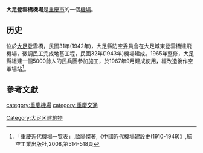'''大足登雲橋機場'''是[[重慶市|重慶市]]的一個[[機場|機場]]。

==历史==
位於[[大足|大足]]登雲橋，民國31年(1942年)，大足縣防空委員會在大足城東登雲橋建飛機場，徵調民工完成地基工程，民國32年(1943年)機場建成。1965年整修，大足縣組建一個5000餘人的民兵團參加施工，於1967年9月建成使用，經改造後作空軍場站<ref>「重慶近代機場一覽表」,歐陽傑著,《中國近代機場建設史(1910-1949)》,航空工業出版社,2008,第514-518頁</ref>。

==參考文獻==
{{Reflist}}
{{重慶機場}}
{{airport-stub}}

[[category:重慶機場|category:重慶機場]]
[[category:重慶交通|category:重慶交通]]
[[Category:大足区建筑物|Category:大足区建筑物]]